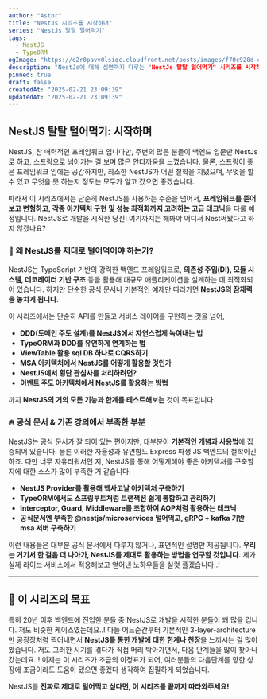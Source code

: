 ```yaml
---
author: "Astor"
title: "NestJs 시리즈를 시작하며"
series: "NestJs 탈탈 털어먹기"
tags:
  - NestJS
  - TypeORM
ogImage: "https://d2r0pavv0lsiqc.cloudfront.net/posts/images/f70c920d-ca15-4bf9-8b25-e8275a431d08.jpeg"
description: "NestJs에 대해 심연까지 다루는 "NestJs 탈탈 털어먹기" 시리즈를 시작하며, 시리즈에 대한 간략한 소개와 방향성을 소개합니다."
pinned: true
draft: false
createdAt: "2025-02-21 23:09:39"
updatedAt: "2025-02-21 23:09:39"
---
```


## NestJS 탈탈 털어먹기: 시작하며

NestJS, 참 매력적인 프레임워크 입니다만, 주변의 많은 분들이 백엔드 입문만 NestJs로 하고, 스프링으로 넘어가는 걸 보며 많은 안타까움을 느꼈습니다. 물론, 스프링이 좋은 프레임워크 임에는 공감하지만, 최소한 NestJS가 어떤 철학을 지녔으며, 무엇을 할 수 있고 무엇을 못 하는지 정도는 모두가 알고 갔으면 좋겠습니다.

따라서 이 시리즈에서는 단순히 NestJS를 사용하는 수준을 넘어서, **프레임워크를 뜯어보고 변형하고, 각종 아키텍처 구현 및 성능 최적화까지 고려하는 고급 테크닉**을 다룰 예정입니다. NestJS로 개발을 시작한 당신! 여기까지는 해봐야 어디서 Nest써봤다고 하지 않겠나요?

### 🚀 **왜 NestJS를 제대로 털어먹어야 하는가?**

NestJS는 TypeScript 기반의 강력한 백엔드 프레임워크로, **의존성 주입(DI), 모듈 시스템, 데코레이터 기반 구조** 등을 활용해 대규모 애플리케이션을 설계하는 데 최적화되어 있습니다. 하지만 단순한 공식 문서나 기본적인 예제만 따라가면 **NestJS의 잠재력을 놓치게 됩니다.**

이 시리즈에서는 단순히 API를 만들고 서비스 레이어를 구현하는 것을 넘어,

- **DDD(도메인 주도 설계)를 NestJS에서 자연스럽게 녹여내는 법**
- **TypeORM과 DDD를 유연하게 연계하는 법**
- **ViewTable 활용 sql DB 하나로 CQRS하기**
- **MSA 아키텍처에서 NestJS를 어떻게 활용할 것인가**
- **NestJS에서 횡단 관심사를 처리하려면?**
- **이벤트 주도 아키텍처에서 NestJS를 활용하는 방법**

까지 **NestJS의 거의 모든 기능과 한계를 테스트해보는** 것이 목표입니다.

### 🔥 **공식 문서 & 기존 강의에서 부족한 부분**

NestJS는 공식 문서가 잘 되어 있는 편이지만, 대부분이 **기본적인 개념과 사용법**에 집중되어 있습니다. 물론 이러한 자율성과 유연함도 Express 파생 JS 백엔드의 철학이긴 하죠. 다만 너무 자유러워서인 지, NestJS를 통해 어떻게해야 좋은 아키텍처를 구축할 지에 대한 소스가 많이 부족한 거 같습니다.

- **NestJS Provider를 활용해 헥사고날 아키텍처 구축하기**
- **TypeORM에서도 스프링부트처럼 트랜잭션 쉽게 통합하고 관리하기**
- **Interceptor, Guard, Middleware를 조합하여 AOP처럼 활용하는 테크닉**
- **공식문서엔 부족한 @nestjs/microservices 털어먹고, gRPC + kafka 기반 msa 서버 구축하기**

이런 내용들은 대부분 공식 문서에서 다루지 않거나, 표면적인 설명만 제공됩니다. **우리는 거기서 한 걸음 더 나아가, NestJS를 제대로 활용하는 방법을 연구할 것입니다.** 제가 실제 라이브 서비스에서 적용해보고 얻어낸 노하우들을 실컷 풀겠습니다..!

***

## 🎯 **이 시리즈의 목표**

특히 20년 이후 백엔드에 진입한 분들 중 NestJS로 개발을 시작한 분들이 꽤 많을 겁니다. 저도 비슷한 케이스였는데요..! 다들 어느순간부터 기본적인 3-layer-architecture만 공장장처럼 찍어내면서 **NestJS를 통한 개발에 대한 한계나 천장**을 느끼시는 걸 많이 봤습니다. 저도 그러한 시기를 겪다가 직접 머리 박아가면서, 다음 단계들을 많이 찾아나갔는데요..! 이제는 이 시리즈가 조금의 이정표가 되어, 여러분들의 다음단계를 향한 성장에 조금이라도 도움이 됐으면 좋겠다 생각하여 집필하게 되었습니다.

NestJS를 **진짜로 제대로 털어먹고 싶다면, 이 시리즈를 끝까지 따라와주세요!**